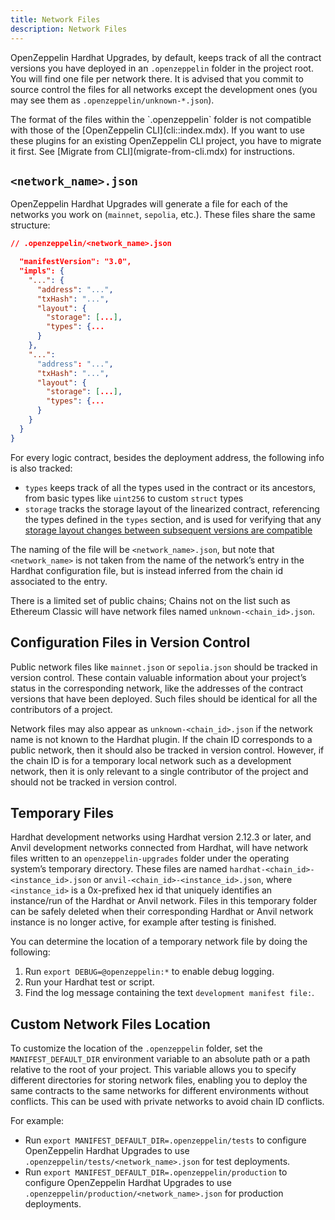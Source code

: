 ```yaml
---
title: Network Files
description: Network Files
---
```


OpenZeppelin Hardhat Upgrades, by default, keeps track of all the contract versions you have deployed in an `.openzeppelin` folder in the project root. You will find one file per network there. It is advised that you commit to source control the files for all networks except the development ones (you may see them as `.openzeppelin/unknown-*.json`).

<Callout>
The format of the files within the `.openzeppelin` folder is not compatible with those of the [OpenZeppelin CLI](cli::index.mdx). If you want to use these plugins for an existing OpenZeppelin CLI project, you have to migrate it first. See [Migrate from CLI](migrate-from-cli.mdx) for instructions.
</Callout>

## `<network_name>.json`

OpenZeppelin Hardhat Upgrades will generate a file for each of the networks you work on (`mainnet`, `sepolia`, etc.). These files share the same structure:

```json
// .openzeppelin/<network_name>.json

  "manifestVersion": "3.0",
  "impls": {
    "...": {
      "address": "...",
      "txHash": "...",
      "layout": {
        "storage": [...],
        "types": {...
      }
    },
    "...": 
      "address": "...",
      "txHash": "...",
      "layout": {
        "storage": [...],
        "types": {...
      }
    }
  }
}
```

For every logic contract, besides the deployment address, the following info is also tracked:

* `types` keeps track of all the types used in the contract or its ancestors, from basic types like `uint256` to custom `struct` types
* `storage` tracks the storage layout of the linearized contract, referencing the types defined in the `types` section, and is used for verifying that any [storage layout changes between subsequent versions are compatible](faq.mdx#what-does-it-mean-for-an-implementation-to-be-compatible) 

The naming of the file will be `<network_name>.json`, but note that `<network_name>` is not taken from the name of the network’s entry in the Hardhat configuration file, but is instead inferred from the chain id associated to the entry.

There is a limited set of public chains; Chains not on the list such as Ethereum Classic will have network files named `unknown-<chain_id>.json`.

## Configuration Files in Version Control

Public network files like `mainnet.json` or `sepolia.json` should be tracked in version control. These contain valuable information about your project’s status in the corresponding network, like the addresses of the contract versions that have been deployed. Such files should be identical for all the contributors of a project.

Network files may also appear as `unknown-<chain_id>.json` if the network name is not known to the Hardhat plugin. If the chain ID corresponds to a public network, then it should also be tracked in version control. However, if the chain ID is for a temporary local network such as a development network, then it is only relevant to a single contributor of the project and should not be tracked in version control.

## Temporary Files

Hardhat development networks using Hardhat version 2.12.3 or later, and Anvil development networks connected from Hardhat, will have network files written to an `openzeppelin-upgrades` folder under the operating system’s temporary directory. These files are named `hardhat-<chain_id>-<instance_id>.json` or `anvil-<chain_id>-<instance_id>.json`, where `<instance_id>` is a 0x-prefixed hex id that uniquely identifies an instance/run of the Hardhat or Anvil network. Files in this temporary folder can be safely deleted when their corresponding Hardhat or Anvil network instance is no longer active, for example after testing is finished.

You can determine the location of a temporary network file by doing the following:

1. Run `export DEBUG=@openzeppelin:*` to enable debug logging.
2. Run your Hardhat test or script.
3. Find the log message containing the text `development manifest file:`.

## Custom Network Files Location

To customize the location of the `.openzeppelin` folder, set the `MANIFEST_DEFAULT_DIR` environment variable to an absolute path or a path relative to the root of your project. This variable allows you to specify different directories for storing network files, enabling you to deploy the same contracts to the same networks for different environments without conflicts. This can be used with private networks to avoid chain ID conflicts.

For example:

* Run `export MANIFEST_DEFAULT_DIR=.openzeppelin/tests` to configure OpenZeppelin Hardhat Upgrades to use `.openzeppelin/tests/<network_name>.json` for test deployments.
* Run `export MANIFEST_DEFAULT_DIR=.openzeppelin/production` to configure OpenZeppelin Hardhat Upgrades to use `.openzeppelin/production/<network_name>.json` for production deployments.
